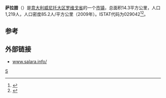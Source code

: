 {{Infobox Italian comune
| name                = 萨拉腊
| official_name       = Salara
| native_name         =
| image_skyline       =
| imagesize           =
| image_alt           =
| image_caption       =
| image_shield        =
| shield_alt          =
| image_map           =
| map_alt             =
| map_caption         =
| pushpin_label_position =
| pushpin_map_alt     =
| latd  =  |latm  =   |lats  =  |latNS  = N
| longd =  |longm =  |longs =   |longEW = E
| coordinates_type    = type:city(278)_region:IT
| coordinates_display = title
| coordinates_footnotes =
| region              = [[威尼托|威尼托]]
| province            = [[罗维戈省|罗维戈省]]
| frazioni            =
| mayor_party         =
| mayor               = 
| area_footnotes      =
| area_total_km2      = 14.3
| population_footnotes =
| population_total    = 1219
| population_as_of    = 2009
| pop_density_footnotes =
| elevation_footnotes =
| elevation_m         = 
| twin1               =
| twin1_country       =
| saint               =
| day                 =
| postal_code         =45030
| area_code           = 
| website             = 
| footnotes           = }}

'''萨拉腊'''（'''{{lang-it|Salara}}'''）是[[意大利|意大利]][[威尼托大区|威尼托大区]][[罗维戈省|罗维戈省]]的一个[[市镇_(意大利)|市镇]]，总面积14.3平方公里，人口1,219人，人口密度85.2人/平方公里（2009年）。ISTAT代码为029042<ref>{{Cite web|url=http://www.comuni-italiani.it/029/lista.html|title=Elenco Comuni Provincia di Rovigo - Veneto|accessdate=2017-08-26|work=www.comuni-italiani.it|archive-date=2017-08-19|archive-url=https://web.archive.org/web/20170819142003/http://www.comuni-italiani.it/029/lista.html|dead-url=yes}}</ref><ref>{{Cite web|url=http://www.tuttitalia.it/veneto/provincia-di-rovigo/50-comuni/popolazione/|title=Comuni della Provincia di Rovigo per popolazione|accessdate=2017-08-26|work=Tuttitalia.it|language=it|archive-date=2017-08-26|archive-url=https://web.archive.org/web/20170826234233/http://www.tuttitalia.it/veneto/provincia-di-rovigo/50-comuni/popolazione/|dead-url=no}}</ref>。

==参考==
{{reflist}}

==外部链接==
*[http://www.salara.info/ www.salara.info/] {{Wayback|url=http://www.salara.info/ |date=20130614181835 }}
{{Italy-geo-stub}}
{{Province of Rovigo}}

[[Category:罗维戈省市镇|S]]